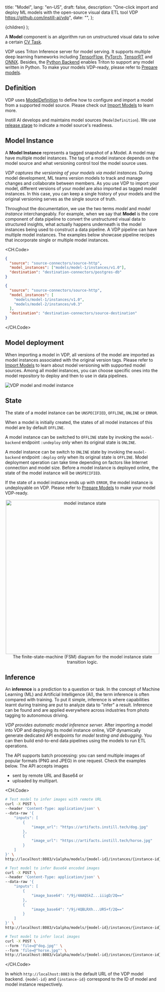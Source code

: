   title: "Model",
  lang: "en-US",
  draft: false,
  description:
    "One-click import and deploy ML models with the open-source visual data ETL tool VDP https://github.com/instill-ai/vdp",
  date: "",
};

  <DocsLayout meta={meta}>{children}</DocsLayout>
);

A **Model** component is an algorithm run on unstructured visual data to solve a certain [CV Task](/docs/core-concepts/core-concepts/cv-task).

VDP uses Triton Inference server for model serving. It supports multiple deep learning frameworks including [TensorFlow](https://www.tensorflow.org), [PyTorch](https://pytorch.org/), [TensorRT](https://developer.nvidia.com/tensorrt) and [ONNX](https://onnx.ai).
Besides, the [Python Backend](https://github.com/triton-inference-server/python_backend) enables Triton to support any model written in Python.
To make your models VDP-ready, please refer to [Prepare models](/docs/prepare-models/overview).

## Definition

VDP uses [ModelDefinition](https://github.com/instill-ai/protobufs/blob/main/vdp/model/v1alpha/model_definition.proto#L30-L76) to define how to configure and import a model from a supported model source.
Please check out [Import Models](/docs/import-models/overview) to learn more.

Instill AI develops and maintains model sources (`ModelDefinition`). We use [release stage](overview#release-stage) to indicate a model source's readiness.

## Model Instance

A **Model Instance** represents a tagged snapshot of a Model. A model may have multiple model instances.
The tag of a model instance depends on the model source and what versioning control tool the model source uses.

_VDP captures the versioning of your models via model instances._
During model development, ML teams version models to track and manage changes and collaborate between members.
As you use VDP to import your model, different versions of your model are also imported as tagged model instances.
In this case, you can keep a single history of your models and the original versioning serves as the single source of truth.

Throughout the documentation, we use the two terms _model_ and _model instance_ interchangeably.
For example, when we say that **Model** is the core component of data pipeline to convert the unstructured visual data to structured insights, what actually happens underneath is the model instances being used to construct a data pipeline.
A VDP pipeline can have multiple model instances. The examples below showcase pipeline recipes that incorporate single or multiple model instances.

<CH.Code>

```json single-model-instance-in-pipeline
{
  "source": "source-connectors/source-http",
  "model_instances": ["models/model-1/instances/v1.0"],
  "destination": "destination-connectors/postgres-db"
}
```

```json multiple-model-instances-in-pipeline
{
  "source": "source-connectors/source-http",
  "model_instances": [
    "models/model-1/instances/v1.0",
    "models/model-2/instances/v0.3"
  ],
  "destination": "destination-connectors/source-destination"
}
```

</CH.Code>

## Model deployment

When importing a model in VDP, all versions of the model are imported as model instances associated with the original version tags.
Please refer to [Import Models](/docs/import-models/overview) to learn about model versioning with supported model sources.
Among all model instances, you can choose specific ones into the model repository to deploy and then to use in data pipelines.

![VDP model and model instance](/docs-assets/model-and-model-instance.svg)

## State

The state of a model instance can be `UNSPECIFIED`, `OFFLINE`, `ONLINE` or `ERROR`.

When a model is initially created, the states of all model instances of this model are by default `OFFLINE`.

A model instance can be switched to `OFFLINE` state by invoking the `model-backend` endpoint `:undeploy` only when its original state is `ONLINE`.

A model instance can be switch to `ONLINE` state by invoking the `model-backend` endpoint `:deploy` only when its original state is `OFFLINE`.
Model deployment operation can take time depending on factors like Internet connection and model size.
Before a model instance is deployed online, the state of the model instance will be `UNSPECIFIED`.

If the state of a model instance ends up with `ERROR`, the model instance is undeployable on VDP. Please refer to [Prepare Models](/docs/prepare-models/overview) to make your model VDP-ready.

<p align="center">
  <img
    src="/docs-assets/core-concepts/model-instance-state.svg"
    alt="model instance state"
    width="500"
  />
  The finite-state-machine (FSM) diagram for the model instance state transition
  logic.
</p>

## Inference

An **inference** is a prediction to a question or task. In the concept of Machine Learning (ML) and Artificial Intelligence (AI), the term inference is often compared with training.
To put it simple, inference is where capabilities learnt during training are put to analyze data to "infer" a result. Inference can be found and are applied everywhere across industries from photo tagging to autonomous driving.

_VDP provides automatic model inference server._
After importing a model into VDP and deploying its model instance online, VDP dynamically generate dedicated API endpoints for _model testing and debugging_.
You can then build end-to-end data pipelines using the models to run ETL operations.

The API supports batch processing: you can send multiple images of popular formats (PNG and JPEG) in one request. Check the examples below.
The API accepts images

- sent by remote URL and Base64 or
- uploaded by multipart.

<CH.Code>

```bash remote
# Test model to infer images with remote URL
curl -X POST \
--header 'Content-Type: application/json' \
--data-raw '{
    "inputs": [
        {
            "image_url": "https://artifacts.instill.tech/dog.jpg"
        },
        {
            "image_url": "https://artifacts.instill.tech/horse.jpg"
        }
    ]
}' \
http://localhost:8083/v1alpha/models/{model-id}/instances/{instance-id}:test
```

```bash base64
# Test model to infer Base64 encoded images
curl -X POST \
--header 'Content-Type: application/json' \
--data-raw '{
    "inputs": [
        {
            "image_base64": "/9j/4AAQSkZ...iiigD/2Q=="
        },
        {
            "image_base64": "/9j/4QBLRXh...UR5+f/2Q=="
        }
    ]
}' \
http://localhost:8083/v1alpha/models/{model-id}/instances/{instance-id}:test
```

```bash multipart
# Test model to infer local images
curl -X POST \
--form 'file=@"dog.jpg"' \
--form 'file=@"horse.jpg"' \
http://localhost:8083/v1alpha/models/{model-id}/instances/{instance-id}:test-multipart
```

</CH.Code>

In which `http://localhost:8083` is the default URL of the VDP model backend. `{model-id}` and `{instance-id}` correspond to the ID of model and model instance respectively.
